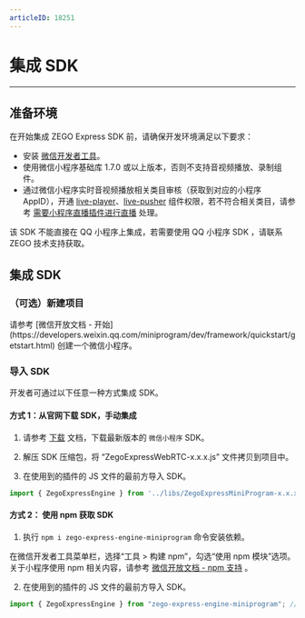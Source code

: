 ```yaml
---
articleID: 18251
---
```

# 集成 SDK

---

## 准备环境

在开始集成 ZEGO Express SDK 前，请确保开发环境满足以下要求：


- 安装 [微信开发者工具](https://developers.weixin.qq.com/miniprogram/dev/devtools/stable.html)。
- 使用微信小程序基础库 1.7.0 或以上版本，否则不支持音视频播放、录制组件。 
- 通过微信小程序实时音视频播放相关类目审核（获取到对应的小程序 AppID），开通 [live-player](https://developers.weixin.qq.com/miniprogram/dev/component/live-player.html)、[live-pusher](https://developers.weixin.qq.com/miniprogram/dev/component/live-pusher.html) 组件权限，若不符合相关类目，请参考 [需要小程序直播插件进行直播](12636#2) 处理。

<Warning title="注意">

该 SDK 不能直接在 QQ 小程序上集成，若需要使用 QQ 小程序 SDK ，请联系 ZEGO 技术支持获取。

</Warning>


## 集成 SDK

### （可选）新建项目

<Accordion title="此步骤以如何创建新项目为例，如果是集成到已有项目，可忽略此步。" defaultOpen="false">
请参考 [微信开放文档 - 开始](https://developers.weixin.qq.com/miniprogram/dev/framework/quickstart/getstart.html) 创建一个微信小程序。
</Accordion> 


### 导入 SDK

开发者可通过以下任意一种方式集成 SDK。

#### 方式 1：从官网下载 SDK，手动集成

1. 请参考 [下载](https://doc-zh.zego.im/article/3208) 文档，下载最新版本的 `微信小程序` SDK。

2. 解压 SDK 压缩包，将 “ZegoExpressWebRTC-x.x.x.js” 文件拷贝到项目中。

3. 在使用到的插件的 JS 文件的最前方导入 SDK。

```javascript
import { ZegoExpressEngine } from '../libs/ZegoExpressMiniProgram-x.x.x';
``` 



#### 方式 2： 使用 npm 获取 SDK

1. 执行 `npm i zego-express-engine-miniprogram` 命令安装依赖。

<Note title="说明">

在微信开发者工具菜单栏，选择“工具 > 构建 npm”，勾选“使用 npm 模块”选项。关于小程序使用 npm 相关内容，请参考 [微信开放文档 - npm 支持](https://developers.weixin.qq.com/miniprogram/dev/devtools/npm.html) 。

</Note>

2. 在使用到的插件的 JS 文件的最前方导入 SDK。

```javascript
import { ZegoExpressEngine } from "zego-express-engine-miniprogram"; // 以 npm 的方式引用
```
